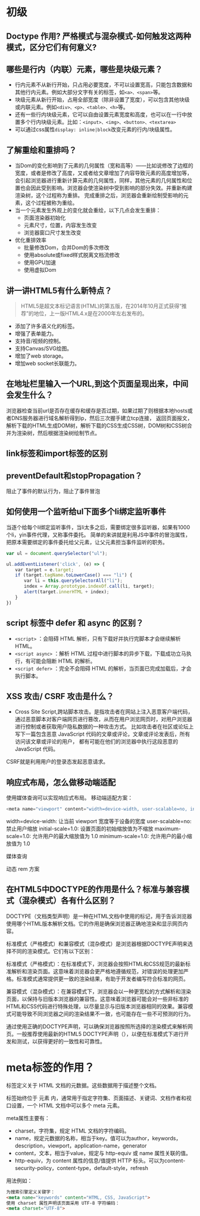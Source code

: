 # 初级
## Doctype 作用? 严格模式与混杂模式-如何触发这两种模式，区分它们有何意义?
## 哪些是行内（内联）元素，哪些是块级元素？
* 行内元素不从新行开始，只占用必要宽度，不可以设置宽高，只能包含数据和其他行内元素。例如大部分文字有关的标签，如`<a>、<span>`等。
* 块级元素从新行开始，占用全部宽度（除非设置了宽度），可以包含其他块级或内联元素。例如`<div>、<p>、<table>、<h>`等。
* 还有一些行内块级元素，它可以自由设置元素宽度和高度，也可以在一行中放置多个行内块级元素。比如：`<input>、<img>、<button>、<textarea>`
* 可以通过css属性`display: inline|block`改变元素的行内/块级属性。
## 了解重绘和重排吗？
* 当Dom的变化影响到了元素的几何属性（宽和高等）——比如说修改了边框的宽度，或者是修改了高度，又或者给文章增加了内容导致元素的高度增加等，会引起浏览器进行重新计算元素的几何属性，同样，其他元素的几何属性和位置也会因此受到影响。浏览器会使渲染树中受到影响的部分失效。并重新构建渲染树，这个过程称为重排。
完成重排之后，浏览器会重新绘制受影响的元素，这个过程被称为重绘。
* 当一个元素发生外观上的变化就会重绘，以下几点会发生重排：
    * 页面渲染器初始化
    * 元素尺寸，位置，内容发生改变
    * 浏览器窗口尺寸发生改变
* 优化重排效率
    * 批量修改Dom，合并Dom的多次修改
    * 使用absolute或fixed样式脱离文档流修改
    * 使用GPU加速
    * 使用虚拟Dom
## 讲一讲HTML5有什么新特点？
> HTML5是超文本标记语言(HTML)的第五版，在2014年10月正式获得“推荐”的地位，上一版HTML4.x是在2000年左右发布的。
* 添加了许多语义化的标签。
* 增强了表单能力。
* 支持音/视频的控制。
* 支持Canvas/SVG绘图。
* 增加了web storage。
* 增加web socket长联能力。
## 在地址栏里输入一个URL,到这个页面呈现出来，中间会发生什么？
浏览器检查当前url是否存在缓存和缓存是否过期，如果过期了则根据本地hosts或者DNS服务器进行域名解析得到ip，然后三次握手建立tcp连接，
返回页面报文，解析下载的HTML生成DOM树，解析下载的CSS生成CSS树，DOM树和CSS树合并为渲染树，然后根据渲染树绘制节点。
## link标签和import标签的区别
## preventDefault和stopPropagation？
阻止了事件的默认行为，阻止了事件冒泡
## 如何使用一个监听给ul下面多个li绑定监听事件
当逐个给每个li绑定监听事件，当li太多之后，需要绑定很多监听器，如果有1000个li，yin事件代理，又称事件委托。
简单的来讲就是利用JS中事件的冒泡属性，把原本需要绑定的事件委托给父元素，让父元素担当事件监听的职务。
```js
var ul = document.querySelector("ul");

ul.addEventListener('click', (e) => {
　　var target = e.target;
　　if (target.tagName.toLowerCase() === "li") {
　　　　var li = this.querySelectorAll("li");
　　　　index = Array.prototype.indexOf.call(li, target);
　　　　alert(target.innerHTML + index);
　　}
})
```
## script 标签中 defer 和 async 的区别？
* `<script>` ：会阻碍 HTML 解析，只有下载好并执行完脚本才会继续解析 HTML。
* `<script async>` ：解析 HTML 过程中进行脚本的异步下载，下载成功立马执行，有可能会阻断 HTML 的解析。
* `<script defer>` ：完全不会阻碍 HTML 的解析，当页面已完成加载后，才会执行脚本。
## XSS 攻击/ CSRF 攻击是什么？
* Cross Site Script,跨站脚本攻击。是指攻击者在网站上注入恶意客户端代码，
通过恶意脚本对客户端网页进行篡改，从而在用户浏览网页时，对用户浏览器进行控制或者获取用户隐私数据的一种攻击方式。
比如攻击者在社区或论坛上写下一篇包含恶意 JavaScript 代码的文章或评论，文章或评论发表后，所有访问该文章或评论的用户，
都有可能在他们的浏览器中执行这段恶意的 JavaScript 代码。

CSRF就是利用用户的登录态发起恶意请求。
## 响应式布局，怎么做移动端适配
使用媒体查询可以实现响应式布局。
移动端适配方案：
```js
<meta name="viewport" content="width=device-width, user-scalable=no, initial-scale=1.0, maximum-scale=1.0, minimum-scale=1.0">
```
width=device-width: 让当前 viewport 宽度等于设备的宽度
user-scalable=no: 禁止用户缩放
initial-scale=1.0: 设置页面的初始缩放值为不缩放
maximum-scale=1.0: 允许用户的最大缩放值为 1.0
minimum-scale=1.0: 允许用户的最小缩放值为 1.0

媒体查询

动态 rem 方案
## 在HTML5中DOCTYPE的作用是什么？标准与兼容模式（混杂模式）各有什么区别？
DOCTYPE（文档类型声明）是一种在HTML文档中使用的标记，用于告诉浏览器使用哪个HTML版本解析文档。它的作用是确保浏览器正确地渲染和显示网页内容。

标准模式（严格模式）和兼容模式（混杂模式）是浏览器根据DOCTYPE声明来选择不同的渲染模式。它们有以下区别：

标准模式（严格模式）：在标准模式下，浏览器会按照HTML和CSS规范的最新标准解析和渲染页面。这意味着浏览器会更严格地遵循规范，对错误的处理更加严格。标准模式通常提供更一致的渲染结果，有助于开发者编写符合标准的网页。

兼容模式（混杂模式）：在兼容模式下，浏览器会以一种更宽松的方式解析和渲染页面，以保持与旧版本浏览器的兼容性。这意味着浏览器可能会对一些非标准的HTML和CSS代码进行特殊处理，以尽量显示与旧版本浏览器相同的效果。兼容模式可能导致不同浏览器之间的渲染结果不一致，也可能存在一些不可预测的行为。

通过使用正确的DOCTYPE声明，可以确保浏览器按照所选择的渲染模式来解析网页。一般推荐使用最新的HTML5 DOCTYPE声明（<!DOCTYPE html>），以便在标准模式下进行开发和测试，以获得更好的一致性和可靠性。

# meta标签的作用？
<meta> 标签定义关于 HTML 文档的元数据。这些数据用于描述整个文档。

<meta> 标签始终位于 <head> 元素 内，通常用于指定字符集、页面描述、关键词、文档作者和视口设置，一个 HTML 文档中可以多个 meta 元素。

meta属性主要有：
* charset，字符集，规定 HTML 文档的字符编码。
* name，规定元数据的名称，相当于key。值可以为author，keywords，description，viewport，application-name，generator
* content，文本，相当于value，规定与 http-equiv 或 name 属性关联的值。
* http-equiv，为 content 属性的信息/值提供 HTTP 标头。可以为content-security-policy，content-type，default-style，refresh

用法例如：
```html
为搜索引擎定义关键字：
<meta name="keywords" content="HTML, CSS, JavaScript">
使用 charset 属性声明该页面采用 UTF-8 字符编码：
<meta charset="UTF-8">
```
